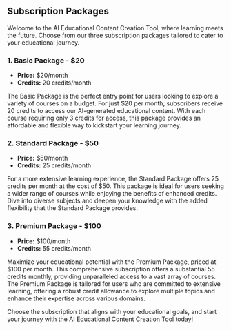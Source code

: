 ## Subscription Packages

Welcome to the AI Educational Content Creation Tool, where learning meets the future. Choose from our three subscription packages tailored to cater to your educational journey.

### 1. Basic Package - $20
- **Price:** $20/month
- **Credits:** 20 credits/month

The Basic Package is the perfect entry point for users looking to explore a variety of courses on a budget. For just $20 per month, subscribers receive 20 credits to access our AI-generated educational content. With each course requiring only 3 credits for access, this package provides an affordable and flexible way to kickstart your learning journey.

### 2. Standard Package - $50
- **Price:** $50/month
- **Credits:** 25 credits/month

For a more extensive learning experience, the Standard Package offers 25 credits per month at the cost of $50. This package is ideal for users seeking a wider range of courses while enjoying the benefits of enhanced credits. Dive into diverse subjects and deepen your knowledge with the added flexibility that the Standard Package provides.

### 3. Premium Package - $100
- **Price:** $100/month
- **Credits:** 55 credits/month

Maximize your educational potential with the Premium Package, priced at $100 per month. This comprehensive subscription offers a substantial 55 credits monthly, providing unparalleled access to a vast array of courses. The Premium Package is tailored for users who are committed to extensive learning, offering a robust credit allowance to explore multiple topics and enhance their expertise across various domains.

Choose the subscription that aligns with your educational goals, and start your journey with the AI Educational Content Creation Tool today!
